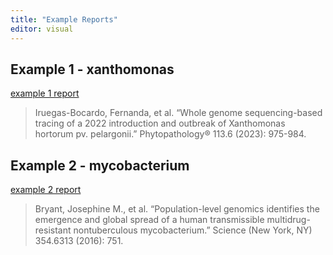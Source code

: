 ```yaml
---
title: "Example Reports"
editor: visual
---
```


## Example 1 - xanthomonas
<a href="https://grunwaldlab.github.io/pathogensurveillance_documentation/xanthomonas" target="_blank">example 1 report</a>

>Iruegas-Bocardo, Fernanda, et al. "Whole genome sequencing-based tracing of a 2022 introduction and outbreak of Xanthomonas hortorum pv. pelargonii." Phytopathology® 113.6 (2023): 975-984.

## Example 2 - mycobacterium 
<a href="https://grunwaldlab.github.io/pathogensurveillance_documentation/mycobateroides_small" target="_blank">example 2 report</a>

> Bryant, Josephine M., et al. "Population-level genomics identifies the emergence and global spread of a human transmissible multidrug-resistant nontuberculous mycobacterium." Science (New York, NY) 354.6313 (2016): 751.
